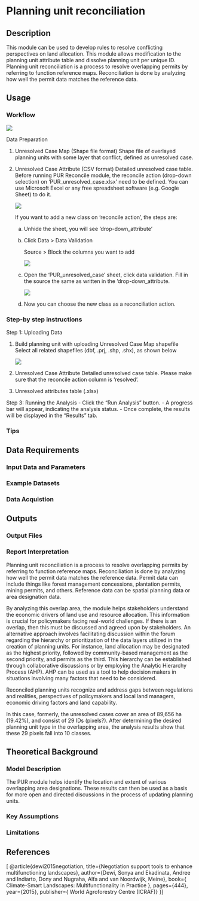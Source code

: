 # Planning unit reconciliation {#sec-reconcile}

## Description

This module can be used to develop rules to resolve conflicting perspectives on land allocation. This module allows modification to the planning unit attribute table and dissolve planning unit per unique ID. Planning unit reconciliation is a process to resolve overlapping permits by referring to function reference maps. Reconciliation is done by analyzing how well the permit data matches the reference data.

## Usage

### Workflow

![](images/PUR-Reconsile/PUR Reconsile Module Steps.png)

Data Preparation

(1) Unresolved Case Map (Shape file format) Shape file of overlayed planning units with some layer that conflict, defined as unresolved case.

(2) Unresolved Case Attribute (CSV format) Detailed unresolved case table. Before running PUR Reconcile module, the reconcile action (drop-down selection) on 'PUR_unresolved_case.xlsx' need to be defined. You can use Microsoft Excel or any free spreadsheet software (e.g. Google Sheet) to do it.

    ![](images/PUR-Reconsile/unresolved%20case%20resolve%20attribute.png)

    If you want to add a new class on ‘reconcile action’, the steps are:

    a)  Unhide the sheet, you will see ‘drop-down_attribute’

    b)  Click Data \> Data Validation

        Source \> Block the columns you want to add

        ![](images/PUR-Reconsile/unresolved_new%20class2.png)

    c)  Open the ‘PUR_unresolved_case’ sheet, click data validation. Fill in the source the same as written in the ‘drop-down_attribute.

        ![](images/PUR-Reconsile/unresolved_new%20class3.png)

    d)  Now you can choose the new class as a reconciliation action.

### Step-by step instructions

Step 1: Uploading Data

(1) Build planning unit with uploading Unresolved Case Map shapefile Select all related shapefiles (dbf, .prj, .shp, .shx), as shown below

    ![](images/PUR-Reconsile/unresolve map.png)

(2) Unresolved Case Attribute Detailed unresolved case table. Please make sure that the reconcile action column is ‘resolved’.

(3) Unresolved attributes table (.xlsx)

Step 3: Running the Analysis - Click the “Run Analysis” button. - A progress bar will appear, indicating the analysis status. - Once complete, the results will be displayed in the “Results” tab.

### Tips

## Data Requirements



### Input Data and Parameters



### Example Datasets



### Data Acquistion



## Outputs



### Output Files



### Report Interpretation

Planning unit reconciliation is a process to resolve overlapping permits by referring to function reference maps. Reconciliation is done by analyzing how well the permit data matches the reference data. Permit data can include things like forest management concessions, plantation permits, mining permits, and others. Reference data can be spatial planning data or area designation data.

By analyzing this overlap area, the module helps stakeholders understand the economic drivers of land use and resource allocation. This information is crucial for policymakers facing real-world challenges. If there is an overlap, then this must be discussed and agreed upon by stakeholders. An alternative approach involves facilitating discussion within the forum regarding the hierarchy or prioritization of the data layers utilized in the creation of planning units. For instance, land allocation may be designated as the highest priority, followed by community-based management as the second priority, and permits as the third. This hierarchy can be established through collaborative discussions or by employing the Analytic Hierarchy Process (AHP). AHP can be used as a tool to help decision makers in situations involving many factors that need to be considered.

Reconciled planning units recognize and address gaps between regulations and realities, perspectives of policymakers and local land managers, economic driving factors and land capability.

In this case, formerly, the unresolved cases cover an area of 89,656 ha (19.42%), and consist of 29 IDs (pixels?). After determining the desired planning unit type in the overlapping area, the analysis results show that these 29 pixels fall into 10 classes.

## Theoretical Background

### Model Description

The PUR module helps identify the location and extent of various overlapping area designations. These results can then be used as a basis for more open and directed discussions in the process of updating planning units.

### Key Assumptions



### Limitations



## References

\[ \@article{dewi2015negotiation, title={Negotiation support tools to enhance multifunctioning landscapes}, author={Dewi, Sonya and Ekadinata, Andree and Indiarto, Dony and Nugraha, Alfa and van Noordwijk, Meine}, book={ Climate-Smart Landscapes: Multifunctionality in Practice }, pages={444}, year={2015}, publisher={ World Agroforestry Centre (ICRAF)} }\]
